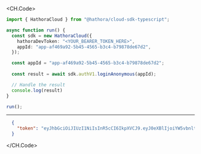 
<CH.Code>
```typescript LoginAnonymous.ts
import { HathoraCloud } from "@hathora/cloud-sdk-typescript";

async function run() {
  const sdk = new HathoraCloud({
    hathoraDevToken: "<YOUR_BEARER_TOKEN_HERE>",
    appId: "app-af469a92-5b45-4565-b3c4-b79878de67d2",
  });

  const appId = "app-af469a92-5b45-4565-b3c4-b79878de67d2";
  
  const result = await sdk.authV1.loginAnonymous(appId);

  // Handle the result
  console.log(result)
}

run();
```
---

```json Example Response
  {
    "token": "eyJhbGciOiJIUzI1NiIsInR5cCI6IkpXVCJ9.eyJ0eXBlIjoiYW5vbnltb3VzIiwiaWQiOiJ3aDA4eWN3eTJwOSIsIm5hbWUiOiJqaXR0ZXJ5LXNhbG1vbi1ndWxsIiwiaWF0IjoxNjg5MzQ5MTk3fQ.-LzlPhZw2tw0ycZ229IRHwwmINGKWNPFMDrXOphLjEk"
  }
```
</CH.Code>
